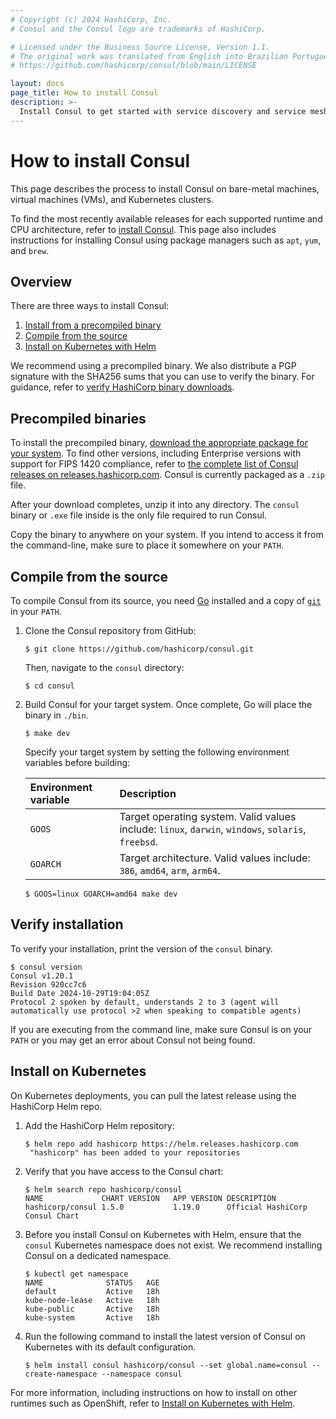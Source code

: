 ```yaml
---
# Copyright (c) 2024 HashiCorp, Inc.
# Consul and the Consul logo are trademarks of HashiCorp.

# Licensed under the Business Source License, Version 1.1.
# The original work was translated from English into Brazilian Portuguese.
# https://github.com/hashicorp/consul/blob/main/LICENSE

layout: docs
page_title: How to install Consul
description: >-
  Install Consul to get started with service discovery and service mesh. Follow the installation instructions to download the precompiled binary, or use Go to compile from source.
---
```


# How to install Consul

This page describes the process to install Consul on bare-metal machines, virtual machines (VMs), and Kubernetes clusters.

To find the most recently available releases for each supported runtime and CPU architecture, refer to [install Consul](/consul/install). This page also includes instructions for installing Consul using package managers such as `apt`, `yum`, and `brew`.

## Overview

There are three ways to install Consul:

1. [Install from a precompiled binary](#precompiled-binaries)
1. [Compile from the source](#compile-from-the-source)
1. [Install on Kubernetes with Helm](#install-on-kubernetes)

We recommend using a precompiled binary. We also distribute a PGP signature with the SHA256 sums that you can use to verify the binary. For guidance, refer to [verify HashiCorp binary downloads](/well-architected-framework/operational-excellence/verify-hashicorp-binary).

## Precompiled binaries

To install the precompiled binary, [download the appropriate package for your system](/consul/install). To find other versions, including Enterprise versions with support for FIPS 1420 compliance, refer to [the complete list of Consul releases on releases.hashicorp.com](https://releases.hashicorp.com/consul/). Consul is currently packaged as a `.zip` file.

After your download completes, unzip it into any directory. The `consul` binary or `.exe` file inside is the only file required to run Consul.

Copy the binary to anywhere on your system. If you intend to access it from the command-line, make sure to place it somewhere on your `PATH`.

## Compile from the source

To compile Consul from its source, you need [Go](https://golang.org) installed and a copy of [`git`](https://www.git-scm.com/) in your `PATH`.

1. Clone the Consul repository from GitHub:

   ```shell-session
   $ git clone https://github.com/hashicorp/consul.git
   ```

   Then, navigate to the `consul` directory:

   ```shell-session
   $ cd consul
   ```

1. Build Consul for your target system. Once complete, Go will place the binary in `./bin`.

   <Tabs>
   <Tab heading="Compile for your current system">

   ```shell-session
   $ make dev
   ```

   </Tab>
   <Tab heading="Cross-compile for another system">

   Specify your target system by setting the following environment variables
   before building:

   | Environment variable | Description |
   | :------------------- | :---------- |
   | `GOOS`               | Target operating system. Valid values include: `linux`, `darwin`, `windows`, `solaris`, `freebsd`. |
   | `GOARCH`             | Target architecture. Valid values include: `386`, `amd64`, `arm`, `arm64`. |

   ```shell-session
   $ GOOS=linux GOARCH=amd64 make dev
   ```

   </Tab>
   </Tabs>

## Verify installation

To verify your installation, print the version of the `consul` binary.

```shell-session
$ consul version
Consul v1.20.1
Revision 920cc7c6
Build Date 2024-10-29T19:04:05Z
Protocol 2 spoken by default, understands 2 to 3 (agent will automatically use protocol >2 when speaking to compatible agents)
```

If you are executing from the command line, make sure Consul is on your `PATH` or you may get an error about Consul not being found.

## Install on Kubernetes

On Kubernetes deployments, you can pull the latest release using the HashiCorp Helm repo.

1. Add the HashiCorp Helm repository:

   ```shell-session
   $ helm repo add hashicorp https://helm.releases.hashicorp.com
    "hashicorp" has been added to your repositories
   ```

1. Verify that you have access to the Consul chart:

   ```shell-session
   $ helm search repo hashicorp/consul
   NAME            	CHART VERSION	APP VERSION	DESCRIPTION
   hashicorp/consul	1.5.0        	1.19.0     	Official HashiCorp Consul Chart
   ```

1. Before you install Consul on Kubernetes with Helm, ensure that the `consul` Kubernetes namespace does not exist. We recommend installing Consul on a dedicated namespace.

   ```shell-session
   $ kubectl get namespace
   NAME              STATUS   AGE
   default           Active   18h
   kube-node-lease   Active   18h
   kube-public       Active   18h
   kube-system       Active   18h
   ```

1. Run the following command to install the latest version of Consul on Kubernetes with its default configuration.

   ```shell-session
   $ helm install consul hashicorp/consul --set global.name=consul --create-namespace --namespace consul
   ```

For more information, including instructions on how to install on other runtimes such as OpenShift, refer to [Install on Kubernetes with Helm](/consul/docs/deploy/server/k8s/helm).
